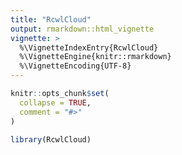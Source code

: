 ```yaml
---
title: "RcwlCloud"
output: rmarkdown::html_vignette
vignette: >
  %\VignetteIndexEntry{RcwlCloud}
  %\VignetteEngine{knitr::rmarkdown}
  %\VignetteEncoding{UTF-8}
---
```


```r
knitr::opts_chunk$set(
  collapse = TRUE,
  comment = "#>"
)
```

```r
library(RcwlCloud)
```
